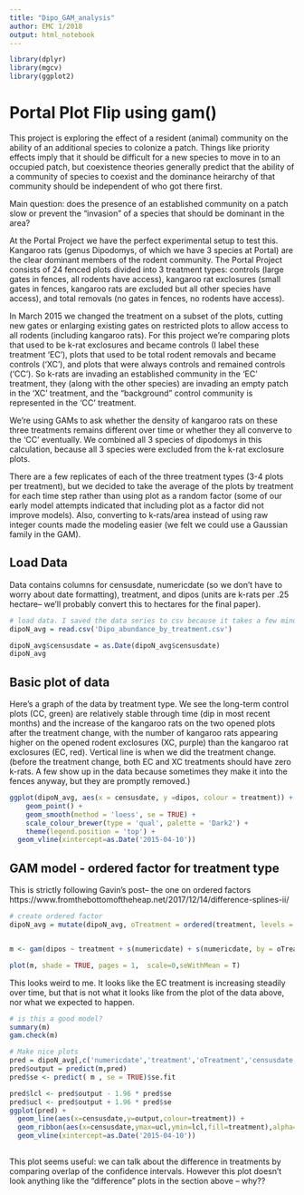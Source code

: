 ```yaml
---
title: "Dipo_GAM_analysis"
author: EMC 1/2018
output: html_notebook
---
```




```r
library(dplyr)
library(mgcv)
library(ggplot2)


```

# Portal Plot Flip using gam()

This project is exploring the effect of a resident (animal) community on the 
ability of an additional species to colonize a patch. Things like priority effects 
imply that it should be difficult for a new species to move in to an occupied patch, 
but coexistence theories generally predict that the ability of a community of species 
to coexist and the dominance heirarchy of that community should be independent of who 
got there first.

Main question: does the presence of an established community on a patch slow or prevent 
the "invasion" of a species that should be dominant in the area?

At the Portal Project we have the perfect experimental setup to test this. Kangaroo rats
(genus Dipodomys, of which we have 3 species at Portal) are the clear dominant members of
the rodent community. The Portal Project consists of 24 fenced plots divided into 3 
treatment types: controls (large gates in fences, all rodents have access), kangaroo 
rat exclosures (small gates in fences, kangaroo rats are excluded but all other species 
have access), and total removals (no gates in fences, no rodents have access). 

In March 2015 we changed the treatment on a subset of the plots, cutting new gates or 
enlarging existing gates on restricted plots to allow access to all rodents (including 
kangaroo rats). For this project we're comparing plots that used to be k-rat exclosures 
and became controls (I label these treatment 'EC'), plots that used to be total rodent 
removals and became controls ('XC'), and plots that were always controls and remained 
controls ('CC'). So k-rats are invading an established community in the 'EC' treatment, 
they (along with the other species) are invading an empty patch in the 'XC' treatment, 
and the "background" control community is represented in the 'CC' treatment. 

We're using GAMs to ask whether the density of kangaroo rats on these three treatments 
remains different over time or whether they all converve to the 'CC' eventually. We 
combined all 3 species of dipodomys in this calculation, because all 3 species were 
excluded from the k-rat exclosure plots.

There are a few replicates of each of the three treatment types (3-4 plots per treatment), 
but we decided to take the average of the plots by treatment for each time step rather 
than using plot as a random factor (some of our early model attempts indicated that 
including plot as a factor did not improve models). Also, converting to k-rats/area instead 
of using raw integer counts made the modeling easier (we felt we could use a Gaussian 
family in the GAM). 

## Load Data
Data contains columns for censusdate, numericdate (so we don't have to worry about date 
formatting), treatment, and dipos (units are k-rats per .25 hectare-- we'll probably convert 
this to hectares for the final paper). 


```r
# load data. I saved the data series to csv because it takes a few minutes to create them from scratch from create_data_series.R
dipoN_avg = read.csv('Dipo_abundance_by_treatment.csv')

dipoN_avg$censusdate = as.Date(dipoN_avg$censusdate)
dipoN_avg

```


## Basic plot of data

Here's a graph of the data by treatment type. We see the long-term control plots 
(CC, green) are relatively stable through time (dip in most recent months) and the 
increase of the kangaroo rats on the two opened plots after the treatment change, 
with the number of kangaroo rats appearing higher on the opened rodent exclosures 
(XC, purple) than the kangaroo rat exclosures (EC, red). Vertical line is when we 
did the treatment change. (before the treatment change, both EC and XC treatments 
should have zero k-rats. A few show up in the data because sometimes they make it 
into the fences anyway, but they are promptly removed.)


```r
ggplot(dipoN_avg, aes(x = censusdate, y =dipos, colour = treatment)) +
    geom_point() +
    geom_smooth(method = 'loess', se = TRUE) +
    scale_colour_brewer(type = 'qual', palette = 'Dark2') +
    theme(legend.position = 'top') +
  geom_vline(xintercept=as.Date('2015-04-10'))
```

## GAM model - ordered factor for treatment type

This is strictly following Gavin's post-- the one on ordered factors
https://www.fromthebottomoftheheap.net/2017/12/14/difference-splines-ii/

```r
# create ordered factor
dipoN_avg = mutate(dipoN_avg, oTreatment = ordered(treatment, levels = c('CC','EC','XC')))


m <- gam(dipos ~ treatment + s(numericdate) + s(numericdate, by = oTreatment), data = dipoN_avg, method='REML')

plot(m, shade = TRUE, pages = 1,  scale=0,seWithMean = T)

```

This looks weird to me. It looks like the EC treatment is increasing steadily over time, 
but that is not what it looks like from the plot of the data above, nor what we expected 
to happen.

 
```r
# is this a good model?
summary(m)
gam.check(m)

```

```r
# Make nice plots
pred = dipoN_avg[,c('numericdate','treatment','oTreatment','censusdate')]
pred$output = predict(m,pred)
pred$se <- predict( m , se = TRUE)$se.fit

pred$lcl <- pred$output - 1.96 * pred$se
pred$ucl <- pred$output + 1.96 * pred$se
ggplot(pred) +
  geom_line(aes(x=censusdate,y=output,colour=treatment)) +
  geom_ribbon(aes(x=censusdate,ymax=ucl,ymin=lcl,fill=treatment),alpha=.5) +
  geom_vline(xintercept=as.Date('2015-04-10'))
  

```
This plot seems useful: we can talk about the difference in treatments by comparing overlap 
of the confidence intervals. However this plot doesn't look anything like the "difference" 
plots in the section above -- why??